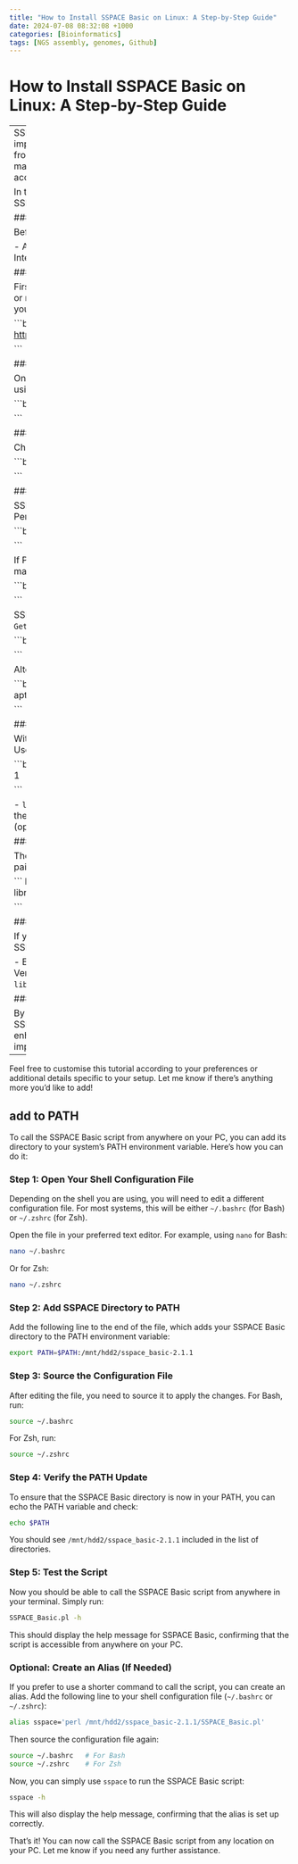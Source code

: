 ```yaml
---
title: "How to Install SSPACE Basic on Linux: A Step-by-Step Guide"
date: 2024-07-08 08:32:08 +1000
categories: [Bioinformatics]
tags: [NGS assembly, genomes, Github]
---
```

# How to Install SSPACE Basic on Linux: A Step-by-Step Guide

---
SSPACE Basic is a scaffolding tool used in bioinformatics to improve the contiguity of genome assemblies. It links contigs from fragmented genome assemblies using paired-end and mate-pair sequencing data, providing a more complete and accurate genome sequence.

In this tutorial, we will guide you through the process of installing SSPACE Basic on a Linux system.

### Prerequisites

Before you start, ensure you have the following:

- A Linux system
- Basic knowledge of the command line
- Internet connection

### Step 1: Download SSPACE Basic

First, download the SSPACE Basic tarball from the official website or repository. Use the `wget` command to download it directly to your system.

```bash
wget <http://bioinfo.genomics.org.cn/SSPACE/SSPACE_Basic_v2.0.tar.gz>

```

### Step 2: Extract the Tarball

Once the download is complete, extract the contents of the tarball using the `tar` command.

```bash
tar -xvzf SSPACE_Basic_v2.0.tar.gz

```

### Step 3: Navigate to the SSPACE Directory

Change your directory to the extracted SSPACE folder.

```bash
cd SSPACE_Basic_v2.0

```

### Step 4: Check and Install Dependencies

SSPACE Basic requires Perl and specific Perl modules. Check if Perl is installed on your system:

```bash
perl -v

```

If Perl is not installed, you can install it using your package manager. For example, on Ubuntu, run:

```bash
sudo apt-get update
sudo apt-get install perl

```

SSPACE Basic might require additional Perl modules such as `Getopt::Long` and `File::Basename`. Install them using `cpan`:

```bash
sudo cpan Getopt::Long
sudo cpan File::Basename

```

Alternatively, you can use your package manager:

```bash
sudo apt-get install libgetopt-long-descriptive-perl
sudo apt-get install libfile-basename-perl

```

### Step 5: Running SSPACE Basic

With all dependencies installed, you can now run SSPACE Basic. Use the following command format:

```bash
perl SSPACE_Basic.pl -l libraries.txt -s scaffolds.fasta -x 1

```

- `l` specifies the file with the libraries information.
- `s` specifies the input scaffolds file.
- `x` specifies the number of threads to use (optional).

### Example of libraries.txt File

The `libraries.txt` file should contain information about your paired-end and mate-pair libraries in the following format:

```
library1.fasta insert_size standard_deviation orientation
library2.fasta insert_size standard_deviation orientation

```

### Troubleshooting Tips

If you encounter any issues during installation or while running SSPACE Basic, check the following:

- Ensure Perl and required modules are correctly installed.
- Verify the paths to your input files are correct.
- Make sure the `libraries.txt` file is properly formatted.

### Conclusion

By following these steps, you should have successfully installed SSPACE Basic on your Linux system. This tool will significantly enhance your genome assembly projects by linking contigs and improving assembly continuity. Happy scaffolding!

---

Feel free to customise this tutorial according to your preferences or additional details specific to your setup. Let me know if there's anything more you'd like to add!

## add to PATH

To call the SSPACE Basic script from anywhere on your PC, you can add its directory to your system's PATH environment variable. Here’s how you can do it:

### Step 1: Open Your Shell Configuration File

Depending on the shell you are using, you will need to edit a different configuration file. For most systems, this will be either `~/.bashrc` (for Bash) or `~/.zshrc` (for Zsh).

Open the file in your preferred text editor. For example, using `nano` for Bash:

```bash
nano ~/.bashrc

```

Or for Zsh:

```bash
nano ~/.zshrc

```

### Step 2: Add SSPACE Directory to PATH

Add the following line to the end of the file, which adds your SSPACE Basic directory to the PATH environment variable:

```bash
export PATH=$PATH:/mnt/hdd2/sspace_basic-2.1.1

```

### Step 3: Source the Configuration File

After editing the file, you need to source it to apply the changes. For Bash, run:

```bash
source ~/.bashrc

```

For Zsh, run:

```bash
source ~/.zshrc

```

### Step 4: Verify the PATH Update

To ensure that the SSPACE Basic directory is now in your PATH, you can echo the PATH variable and check:

```bash
echo $PATH

```

You should see `/mnt/hdd2/sspace_basic-2.1.1` included in the list of directories.

### Step 5: Test the Script

Now you should be able to call the SSPACE Basic script from anywhere in your terminal. Simply run:

```bash
SSPACE_Basic.pl -h

```

This should display the help message for SSPACE Basic, confirming that the script is accessible from anywhere on your PC.

### Optional: Create an Alias (If Needed)

If you prefer to use a shorter command to call the script, you can create an alias. Add the following line to your shell configuration file (`~/.bashrc` or `~/.zshrc`):

```bash
alias sspace='perl /mnt/hdd2/sspace_basic-2.1.1/SSPACE_Basic.pl'

```

Then source the configuration file again:

```bash
source ~/.bashrc   # For Bash
source ~/.zshrc    # For Zsh

```

Now, you can simply use `sspace` to run the SSPACE Basic script:

```bash
sspace -h

```

This will also display the help message, confirming that the alias is set up correctly.

That's it! You can now call the SSPACE Basic script from any location on your PC. Let me know if you need any further assistance.
